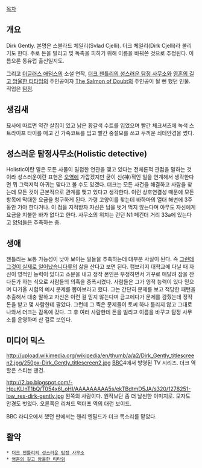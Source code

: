 [[목차]]
== 개요 ==
Dirk Gently. 본명은 스블라드 체일리(Svlad Cjelli). 더크 체일리(Dirk Cjelli)라 불리기도 한다. 주로 돈을 빌리고 빚 독촉을 피하기 위해 이름을 바꿔쓴 것으로 추정된다. 이름으론 동유럽 출신일지도.

그리고 [[더글러스 애덤스]]의 소설 연작, [[더크 젠틀리의 성스러운 탐정 사무소]]와 [[영혼의 길고 암울한 티타임]]의 주인공이자 [[The Salmon of Doubt]]의 주인공이 될 뻔 했던 인물. 직업은 [[탐정]].
== 생김새 ==
묘사에 따르면 약간 살집이 있고 낡은 황갈색 수트를 입었으며 빨간 체크셔츠에 녹색 스트라이프 타이를 매고 긴 가죽코트를 입고 빨간 중절모를 쓰고 두꺼운 쇠테안경을 썼다.
== 성스러운 탐정사무소(Holistic detective) ==
Holistic이란 말은 모든 사물이 밀접한 연관을 맺고 있다는 전체론적 관점을 말하는 것이라 성스러운이란 표현은 [[오역]]에 가깝겠지만 굳이 신(神)적인 일을 연계해서 생각한다면 뭐 그럭저럭 아귀는 맞다고 볼 수도 있겠다.  더크는 모든 사건을 해결하고 사람을 찾는데 모든 것이 근본적으로 관계를 맺고 있다고 생각한다. 이런 상호연결성 때문에 모든 항목에 막대한 요금을 청구하게 된다. 가령 고양이를 찾는데 바하마의 열대 해변에 3주 동안 가야 한다거나. 이 점을 지적받자 자신은 남을 벗겨 먹지 않는다며 아무도 자신에게 요금을 지불한 바가 없다고 한다. 사무소의 위치는 런던 N1 페킨더 거리 33a에 있는다고 [[양덕]]들은 추측하는 중.
== 생애 ==
젠틀리는 보통 가능성이 낮아 보이는 일들을 추측하는데 대부분 사실이 된다. 즉 [[그런데 그것이 실제로 일어났습니다]]류의 삶을 산다고 보면 된다. 캠브리지 대학교에 다닐 때 자신이 영적인 능력이 있다고 소문을 내고 정작 본인은 부정하면서 거꾸로 매달려 잠을 잔다든가 하는 식으로 사람들의 의혹을 증폭시켰다. 사람들은 그가 영적 능력이 있다 믿으며 다가올 시험의 예시 문제를 뽑아보라고 했다. 그는 간단히 문제를 보고 적당한 패턴을 추출해서 대충 말하고 자신은 이런 걸 믿지 않는다며 금고에다가 문제를 감췄는데 정작 돈을 받고 몇 사람한테 팔았다. 그런데 그 찍은 문제들이 토씨 하나 틀리지 않고 그대로 나와서 더크는 감옥에 갔다. 그 후 여러 사람한테 돈을 빌리고 이름을 바꾸고 탐정 사무소를 운영하며 산 걸로 보인다.
== 미디어 믹스 ==
http://upload.wikimedia.org/wikipedia/en/thumb/a/a2/Dirk_Gently_titlescreen2.jpg/250px-Dirk_Gently_titlescreen2.jpg
[[BBC]]4에서 방영된 TV 시리즈. 더크 역할은 스티븐 맨건.

http://2.bp.blogspot.com/-HpuKLlnT1bQ/T054x6l_oHI/AAAAAAAAA5s/ekTBdtmD5JA/s320/1278251-low_res-dirk-gently.jpg
왼쪽의 사람이다. 원작보단 좀 더 날씬한 이미지로. 모자도 안경도 벗었다. 오른쪽은 리처드 맥더프 역의 대런 보이드.

BBC 라디오에서 했던 판에서는 핸리 엔필드가 더크 목소리를 맡았다.
== 활약 ==
 * [[더크 젠틀리의 성스러운 탐정 사무소]]
 * [[영혼의 길고 암울한 티타임]]

